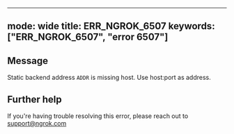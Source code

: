 
---
mode: wide
title: ERR_NGROK_6507
keywords: ["ERR_NGROK_6507", "error 6507"]
---

## Message
Static backend address `ADDR` is missing host. Use host:port as address.




## Further help
If you're having trouble resolving this error, please reach out to [support@ngrok.com](mailto:support@ngrok.com?subject=Help%20with%20ERR_NGROK_6507)


